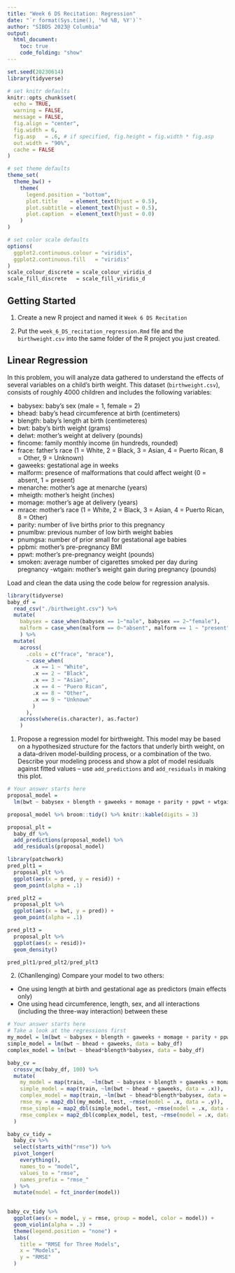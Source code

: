 ```yaml
---
title: "Week 6 DS Recitation: Regression"
date: "`r format(Sys.time(), '%d %B, %Y')`"
author: "SIBDS 2023@ Columbia" 
output: 
  html_document:
    toc: true
    code_folding: "show"
---
```


```r
set.seed(20230614)
library(tidyverse)

# set knitr defaults
knitr::opts_chunk$set(
  echo = TRUE,
  warning = FALSE,
  message = FALSE,
  fig.align = "center",
  fig.width = 6,
  fig.asp   = .6, # if specified, fig.height = fig.width * fig.asp
  out.width = "90%",
  cache = FALSE
)

# set theme defaults
theme_set(
  theme_bw() +
    theme(
      legend.position = "bottom",
      plot.title    = element_text(hjust = 0.5),
      plot.subtitle = element_text(hjust = 0.5),
      plot.caption  = element_text(hjust = 0.0)
    )
)

# set color scale defaults
options(
  ggplot2.continuous.colour = "viridis",
  ggplot2.continuous.fill   = "viridis"
)
scale_colour_discrete = scale_colour_viridis_d
scale_fill_discrete   = scale_fill_viridis_d
```


## Getting Started

  1. Create a new R project and named it `Week 6 DS Recitation`

  2. Put the `week_6_DS_recitation_regression.Rmd` file and the `birthweight.csv` into the same folder of the R project you just created.


## Linear Regression

In this problem, you will analyze data gathered to understand the effects of several variables on a child’s birth weight. This dataset (`birthweight.csv`), consists of roughly 4000 children and includes the following variables:

- babysex: baby’s sex (male = 1, female = 2)
- bhead: baby’s head circumference at birth (centimeters)
- blength: baby’s length at birth (centimeteres)
- bwt: baby’s birth weight (grams)
- delwt: mother’s weight at delivery (pounds)
- fincome: family monthly income (in hundreds, rounded)
- frace: father’s race (1 = White, 2 = Black, 3 = Asian, 4 = Puerto Rican, 8 = Other, 9 = Unknown)
- gaweeks: gestational age in weeks
- malform: presence of malformations that could affect weight (0 = absent, 1 = present)
- menarche: mother’s age at menarche (years)
- mheigth: mother’s height (inches)
- momage: mother’s age at delivery (years)
- mrace: mother’s race (1 = White, 2 = Black, 3 = Asian, 4 = Puerto Rican, 8 = Other)
- parity: number of live births prior to this pregnancy
- pnumlbw: previous number of low birth weight babies
- pnumgsa: number of prior small for gestational age babies
- ppbmi: mother’s pre-pregnancy BMI
- ppwt: mother’s pre-pregnancy weight (pounds)
- smoken: average number of cigarettes smoked per day during pregnancy
 -wtgain: mother’s weight gain during pregnancy (pounds)
 
Load and clean the data using the code below for regression analysis.

```r
library(tidyverse)
baby_df = 
  read_csv("./birthweight.csv") %>% 
  mutate(
    babysex = case_when(babysex == 1~"male", babysex == 2~"female"),
    malform = case_when(malform == 0~"absent", malform == 1 ~ "present")
    ) %>% 
  mutate(
    across(
      .cols = c("frace", "mrace"),
      ~ case_when(
        .x == 1 ~ "White",
        .x == 2 ~ "Black",
        .x == 3 ~ "Asian",
        .x == 4 ~ "Puero Rican",
        .x == 8 ~ "Other",
        .x == 9 ~ "Unknown"
        )
      ),
    across(where(is.character), as.factor)
    ) 
```


1. Propose a regression model for birthweight. This model may be based on a hypothesized structure for the factors that underly birth weight, on a data-driven model-building process, or a combination of the two. Describe your modeling process and show a plot of model residuals against fitted values – use `add_predictions` and `add_residuals` in making this plot.

```r
# Your answer starts here
proposal_model = 
  lm(bwt ~ babysex + blength + gaweeks + momage + parity + ppwt + wtgain + smoken, data = baby_df)

proposal_model %>% broom::tidy() %>% knitr::kable(digits = 3)

proposal_plt =
  baby_df %>% 
  add_predictions(proposal_model) %>%
  add_residuals(proposal_model) 

library(patchwork)
pred_plt1 = 
  proposal_plt %>% 
  ggplot(aes(x = pred, y = resid)) +
  geom_point(alpha = .1)

pred_plt2 = 
  proposal_plt %>% 
  ggplot(aes(x = bwt, y = pred)) +
  geom_point(alpha = .1)

pred_plt3 = 
  proposal_plt %>% 
  ggplot(aes(x = resid))+
  geom_density()

pred_plt1/pred_plt2/pred_plt3
```

2. (Chanllenging) Compare your model to two others:

- One using length at birth and gestational age as predictors (main effects only)
- One using head circumference, length, sex, and all interactions (including the three-way interaction) between these   

```r
# Your answer starts here
# Take a look at the regressions first
my_model = lm(bwt ~ babysex + blength + gaweeks + momage + parity + ppwt + wtgain + smoken, data = baby_df)
simple_model = lm(bwt ~ bhead + gaweeks, data = baby_df)
complex_model = lm(bwt ~ bhead*blength*babysex, data = baby_df)

baby_cv = 
  crossv_mc(baby_df, 100) %>% 
  mutate(
    my_model = map(train,  ~lm(bwt ~ babysex + blength + gaweeks + momage + parity + ppwt + wtgain + smoken, data = .x)),
    simple_model = map(train, ~lm(bwt ~ bhead + gaweeks, data = .x)),
    complex_model = map(train, ~lm(bwt ~ bhead*blength*babysex, data = .x)),
    rmse_my = map2_dbl(my_model, test, ~rmse(model = .x, data = .y)),
    rmse_simple = map2_dbl(simple_model, test, ~rmse(model = .x, data = .y)),
    rmse_complex = map2_dbl(complex_model, test, ~rmse(model = .x, data = .y))
  )

baby_cv_tidy = 
  baby_cv %>% 
  select(starts_with("rmse")) %>% 
  pivot_longer(
    everything(),
    names_to = "model",
    values_to = "rmse",
    names_prefix = "rmse_"
  ) %>% 
  mutate(model = fct_inorder(model))
  

baby_cv_tidy %>% 
  ggplot(aes(x = model, y = rmse, group = model, color = model)) +
  geom_violin(alpha = .3) +
  theme(legend.position = "none") +
  labs(
    title = "RMSE for Three Models",
    x = "Models",
    y = "RMSE"
  )
```

